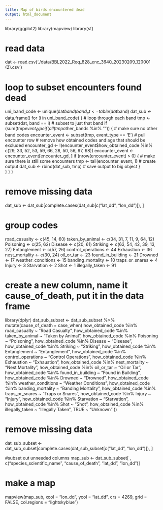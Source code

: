 ```yaml
---
title: Map of birds encountered dead
output: html_document
---
```


library(ggplot2)
library(mapview)
library(sf)

# read data 
dat <- read.csv('./data/BBL2022_Req_828_enc_3640_20230209_120001 (2).csv')

# loop to subset encounters found dead
uni_band_code <- unique(dat$band)
band_ct <- table(dat$band)
dat_sub <- data.frame()
for (i in uni_band_code) {                        # loop through each band
  tmp <- subset(dat, band == i)                   # subset to just that band
  if (sum(tmp$event_type %in% c('B', 'E')) >= 2) { # make sure B & E present
    if (all(tmp$other_bands %in% "")) {           # make sure no other band codes
      encounter_event <- subset(tmp, event_type == 'E') # pull encounter row
      # remove how obtained codes and age that should be excluded
      encounter_gd <- !(encounter_event$how_obtained_code %in% c(29, 33, 52, 53, 59, 66, 28, 50, 56, 97, 98))
      encounter_event <- encounter_event[encounter_gd, ]
      if (nrow(encounter_event) > 0) {       # make sure there is still some encounters 
        tmp <- tail(encounter_event, 1) # create output
        dat_sub <- rbind(dat_sub, tmp)              # save output to big object
      }  
    }
  }
}

# remove missing data
dat_sub <- dat_sub[complete.cases(dat_sub[c("lat_dd", "lon_dd")]), ]

# group codes
road_casualty <- c(45, 14, 60)
taken_by_animal <- c(34, 31, 7, 11, 9, 64, 12)
Poisoning <- c(25, 62)
Disease <- c(20, 61)
Striking <- c(63, 54, 42, 39, 13, 27)
Entanglement <- c(57, 26)
control_operations <- 44
Exhaustion <- 36
nest_mortality <- c(30, 24)
oil_or_tar <- 23
found_in_building <- 21
Drowned <- 17
weather_conditions <- 15
banding_mortality <- 10
traps_or_snares <- 4
Injury <- 3
Starvation <- 2
Shot <- 1
illegally_taken <- 91

# create a new column, name it cause_of_death, put it in the data frame
library(dplyr)
dat_sub_subset <- dat_sub_subset %>%
  mutate(cause_of_death = case_when(
    how_obtained_code %in% road_casualty ~ "Road Casualty",
    how_obtained_code %in% taken_by_animal ~ "Taken by Animal",
    how_obtained_code %in% Poisoning ~ "Poisoning",
    how_obtained_code %in% Disease ~ "Disease",
    how_obtained_code %in% Striking ~ "Striking",
    how_obtained_code %in% Entanglement ~ "Entanglement",
    how_obtained_code %in% control_operations ~ "Control Operations",
    how_obtained_code %in% Exhaustion ~ "Exhaustion",
    how_obtained_code %in% nest_mortality ~ "Nest Mortality",
    how_obtained_code %in% oil_or_tar ~ "Oil or Tar",
    how_obtained_code %in% found_in_building ~ "Found in Building",
    how_obtained_code %in% Drowned ~ "Drowned",
    how_obtained_code %in% weather_conditions ~ "Weather Conditions",
    how_obtained_code %in% banding_mortality ~ "Banding Mortality",
    how_obtained_code %in% traps_or_snares ~ "Traps or Snares",
    how_obtained_code %in% Injury ~ "Injury",
    how_obtained_code %in% Starvation ~ "Starvation",
    how_obtained_code %in% Shot ~ "Shot",
    how_obtained_code %in% illegally_taken ~ "Illegally Taken",
    TRUE ~ "Unknown"
  ))

# remove missing data
dat_sub_subset <- dat_sub_subset[complete.cases(dat_sub_subset[c("lat_dd", "lon_dd")]), ]

#subset out unneeded columns
map_sub <- dat_sub_subset[ , c("species_scientific_name", "cause_of_death", "lat_dd", "lon_dd")]     

# make a map
mapview(map_sub, xcol = "lon_dd", ycol = "lat_dd", crs = 4269, grid = FALSE,
        col.regions = "lightskyblue")

